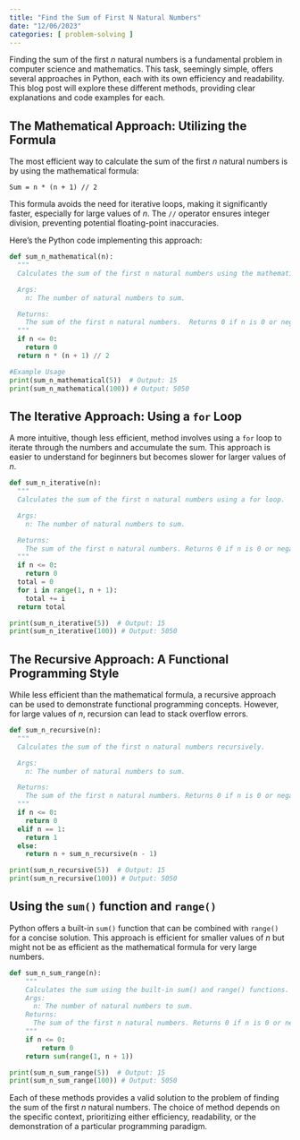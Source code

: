 ```yaml
---
title: "Find the Sum of First N Natural Numbers"
date: "12/06/2023"
categories: [ problem-solving ]
---
```



Finding the sum of the first *n* natural numbers is a fundamental problem in computer science and mathematics.  This task, seemingly simple, offers several approaches in Python, each with its own efficiency and readability. This blog post will explore these different methods, providing clear explanations and code examples for each.


## The Mathematical Approach: Utilizing the Formula

The most efficient way to calculate the sum of the first *n* natural numbers is by using the mathematical formula:

`Sum = n * (n + 1) // 2`

This formula avoids the need for iterative loops, making it significantly faster, especially for large values of *n*.  The `//` operator ensures integer division, preventing potential floating-point inaccuracies.

Here's the Python code implementing this approach:


```python
def sum_n_mathematical(n):
  """
  Calculates the sum of the first n natural numbers using the mathematical formula.

  Args:
    n: The number of natural numbers to sum.

  Returns:
    The sum of the first n natural numbers.  Returns 0 if n is 0 or negative.
  """
  if n <= 0:
    return 0
  return n * (n + 1) // 2

#Example Usage
print(sum_n_mathematical(5))  # Output: 15
print(sum_n_mathematical(100)) # Output: 5050
```


## The Iterative Approach: Using a `for` Loop

A more intuitive, though less efficient, method involves using a `for` loop to iterate through the numbers and accumulate the sum. This approach is easier to understand for beginners but becomes slower for larger values of *n*.

```python
def sum_n_iterative(n):
  """
  Calculates the sum of the first n natural numbers using a for loop.

  Args:
    n: The number of natural numbers to sum.

  Returns:
    The sum of the first n natural numbers. Returns 0 if n is 0 or negative.
  """
  if n <= 0:
    return 0
  total = 0
  for i in range(1, n + 1):
    total += i
  return total

print(sum_n_iterative(5))  # Output: 15
print(sum_n_iterative(100)) # Output: 5050
```


## The Recursive Approach: A Functional Programming Style

While less efficient than the mathematical formula, a recursive approach can be used to demonstrate functional programming concepts.  However,  for large values of *n*, recursion can lead to stack overflow errors.


```python
def sum_n_recursive(n):
  """
  Calculates the sum of the first n natural numbers recursively.

  Args:
    n: The number of natural numbers to sum.

  Returns:
    The sum of the first n natural numbers. Returns 0 if n is 0 or negative.
  """
  if n <= 0:
    return 0
  elif n == 1:
    return 1
  else:
    return n + sum_n_recursive(n - 1)

print(sum_n_recursive(5))  # Output: 15
print(sum_n_recursive(100)) # Output: 5050

```

## Using the `sum()` function and `range()`

Python offers a built-in `sum()` function that can be combined with `range()` for a concise solution. This approach is efficient for smaller values of *n* but might not be as efficient as the mathematical formula for very large numbers.

```python
def sum_n_sum_range(n):
    """
    Calculates the sum using the built-in sum() and range() functions.
    Args:
      n: The number of natural numbers to sum.
    Returns:
      The sum of the first n natural numbers. Returns 0 if n is 0 or negative.
    """
    if n <= 0:
        return 0
    return sum(range(1, n + 1))

print(sum_n_sum_range(5))  # Output: 15
print(sum_n_sum_range(100)) # Output: 5050
```


Each of these methods provides a valid solution to the problem of finding the sum of the first *n* natural numbers.  The choice of method depends on the specific context, prioritizing either efficiency, readability, or the demonstration of a particular programming paradigm.

